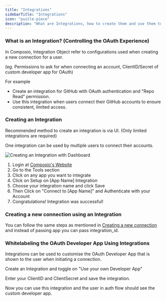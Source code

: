 ```yaml
---
title: "Integrations"
sidebarTitle: "Integrations"
icon: "puzzle-piece"
description: "What are Integrations, how to create them and use them to connect user accounts"
---
```


### What is an Integration? (Controlling the OAuth Experience)

In Composio, Integration Object refer to configurations used when creating a new connection for a user.

<Note> (eg. Permissions to ask for when connecting an account, ClientID/Secret of custom developer app for OAuth) </Note>

For example 
- Create an integration for GitHub with OAuth authentication and "Repo Read" permission.
- Use this integration when users connect their GitHub accounts to ensure consistent, limited access.

### Creating an Integration

<Note> Recommended method to create an integration is via UI. (Only limited integrations are required) </Note>

<Info> One integration can be used by multiple users to connect their accounts. </Info>

![Creating an Integration with Dashboard](/patterns/Auth/gifs/integration.gif)

1. Login at [Composio's Website](https://app.composio.dev)
2. Go to the Tools section
3. Click on any app you want to integrate
4. Click on Setup on [App Name] Integration
5. Choose your integration name and click Save
6. Then Click on "Connect to [App Name]" and Authenticate with your Account
7. Congratulations! Integration was successful!

### Creating a new connection using an Integration

You can follow the same steps as mentioned in [Creating a new connection](/patterns/Auth/connected_account) and instead of passing app you can pass integration_id.

### Whitelabeling the OAuth Developer App Using Integrations 

Integrations can be used to customise the OAuth Developer App that is shown to the user when initiating a connection.

Create an Integration and toggle on "Use your own Developer App"

Enter your ClientID and ClientSecret and save the integration.

Now you can use this integration and the user in auth flow should see the custom developer app.